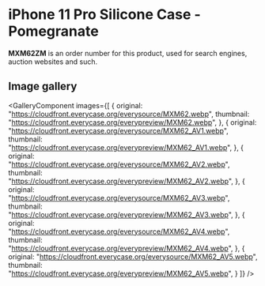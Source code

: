 
# iPhone 11 Pro Silicone Case - Pomegranate

<Callout type='info' emoji='👉🏻'>**MXM62ZM** is an order number for this product, used for search engines, auction websites and such.</Callout>

## Image gallery

<GalleryComponent
    images={[
      {
        original: "https://cloudfront.everycase.org/everysource/MXM62.webp",
        thumbnail: "https://cloudfront.everycase.org/everypreview/MXM62.webp",
      },
      {
        original: "https://cloudfront.everycase.org/everysource/MXM62_AV1.webp",
        thumbnail: "https://cloudfront.everycase.org/everypreview/MXM62_AV1.webp",
      },
      {
        original: "https://cloudfront.everycase.org/everysource/MXM62_AV2.webp",
        thumbnail: "https://cloudfront.everycase.org/everypreview/MXM62_AV2.webp",
      },
      {
        original: "https://cloudfront.everycase.org/everysource/MXM62_AV3.webp",
        thumbnail: "https://cloudfront.everycase.org/everypreview/MXM62_AV3.webp",
      },
      {
        original: "https://cloudfront.everycase.org/everysource/MXM62_AV4.webp",
        thumbnail: "https://cloudfront.everycase.org/everypreview/MXM62_AV4.webp",
      },
      {
        original: "https://cloudfront.everycase.org/everysource/MXM62_AV5.webp",
        thumbnail: "https://cloudfront.everycase.org/everypreview/MXM62_AV5.webp",
      }
    ]}
  />
